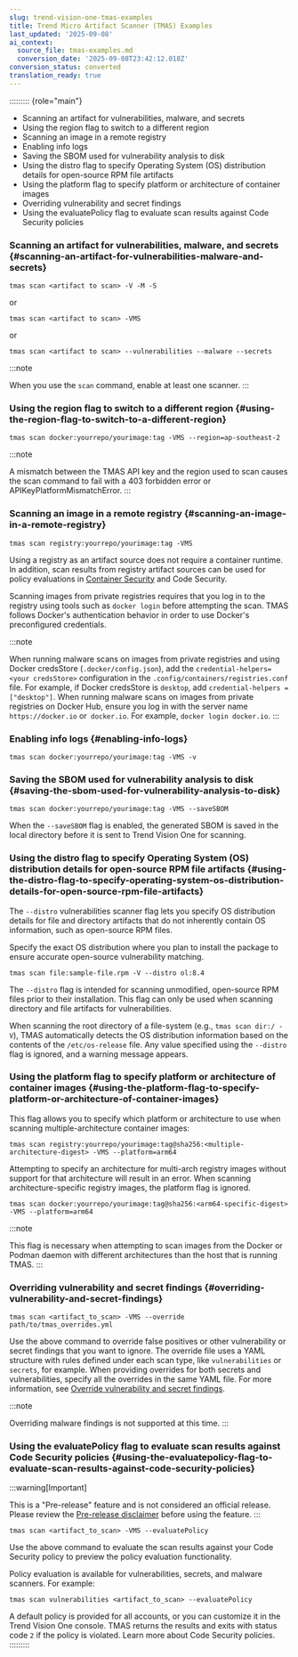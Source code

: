 ```yaml
---
slug: trend-vision-one-tmas-examples
title: Trend Micro Artifact Scanner (TMAS) Examples
last_updated: '2025-09-08'
ai_context:
  source_file: tmas-examples.md
  conversion_date: '2025-09-08T23:42:12.018Z'
conversion_status: converted
translation_ready: true
---
```


::::::::: {role="main"}
- Scanning an artifact for vulnerabilities, malware, and secrets
- Using the region flag to switch to a different region
- Scanning an image in a remote registry
- Enabling info logs
- Saving the SBOM used for vulnerability analysis to disk
- Using the distro flag to specify Operating System (OS) distribution details for open-source RPM file artifacts
- Using the platform flag to specify platform or architecture of container images
- Overriding vulnerability and secret findings
- Using the evaluatePolicy flag to evaluate scan results against Code Security policies

### Scanning an artifact for vulnerabilities, malware, and secrets {#scanning-an-artifact-for-vulnerabilities-malware-and-secrets}

``` codeblock
tmas scan <artifact to scan> -V -M -S
```

or

``` codeblock
tmas scan <artifact to scan> -VMS
```

or

``` codeblock
tmas scan <artifact to scan> --vulnerabilities --malware --secrets
```

:::note

When you use the `scan` command, enable at least one scanner.
:::

### Using the region flag to switch to a different region {#using-the-region-flag-to-switch-to-a-different-region}

``` codeblock
tmas scan docker:yourrepo/yourimage:tag -VMS --region=ap-southeast-2
```

:::note

A mismatch between the TMAS API key and the region used to scan causes the scan command to fail with a 403 forbidden error or APIKeyPlatformMismatchError.
:::

### Scanning an image in a remote registry {#scanning-an-image-in-a-remote-registry}

``` codeblock
tmas scan registry:yourrepo/yourimage:tag -VMS
```

Using a registry as an artifact source does not require a container runtime. In addition, scan results from registry artifact sources can be used for policy evaluations in [Container Security](http://admin3.trendmicro.com/en-us/enterprise/trend-vision-one/cloudsecurityoperati/about-container-secu/containerprotection/configure-the-trend-/tmas-integrate.aspx) and Code Security.

Scanning images from private registries requires that you log in to the registry using tools such as `docker login` before attempting the scan. TMAS follows Docker's authentication behavior in order to use Docker's preconfigured credentials.

:::note

When running malware scans on images from private registries and using Docker credsStore (`.docker/config.json`), add the `credential-helpers=<your credsStore>` configuration in the `.config/containers/registries.conf` file. For example, if Docker credsStore is `desktop`, add `credential-helpers = ["desktop"]`. When running malware scans on images from private registries on Docker Hub, ensure you log in with the server name `https://docker.io` or` docker.io`. For example, `docker login docker.io`.
:::

### Enabling info logs {#enabling-info-logs}

``` codeblock
tmas scan docker:yourrepo/yourimage:tag -VMS -v
```

### Saving the SBOM used for vulnerability analysis to disk {#saving-the-sbom-used-for-vulnerability-analysis-to-disk}

``` codeblock
tmas scan docker:yourrepo/yourimage:tag -VMS --saveSBOM
```

When the `--saveSBOM` flag is enabled, the generated SBOM is saved in the local directory before it is sent to Trend Vision One for scanning.

### Using the distro flag to specify Operating System (OS) distribution details for open-source RPM file artifacts {#using-the-distro-flag-to-specify-operating-system-os-distribution-details-for-open-source-rpm-file-artifacts}

The `--distro` vulnerabilities scanner flag lets you specify OS distribution details for file and directory artifacts that do not inherently contain OS information, such as open-source RPM files.

Specify the exact OS distribution where you plan to install the package to ensure accurate open-source vulnerability matching.

``` codeblock
tmas scan file:sample-file.rpm -V --distro ol:8.4
```

The `--distro` flag is intended for scanning unmodified, open-source RPM files prior to their installation. This flag can only be used when scanning directory and file artifacts for vulnerabilities.

When scanning the root directory of a file-system (e.g., `tmas scan dir:/ -V`), TMAS automatically detects the OS distribution information based on the contents of the `/etc/os-release` file. Any value specified using the `--distro` flag is ignored, and a warning message appears.

### Using the platform flag to specify platform or architecture of container images {#using-the-platform-flag-to-specify-platform-or-architecture-of-container-images}

This flag allows you to specify which platform or architecture to use when scanning multiple-architecture container images:

``` codeblock
tmas scan registry:yourrepo/yourimage:tag@sha256:<multiple-architecture-digest> -VMS --platform=arm64
```

Attempting to specify an architecture for multi-arch registry images without support for that architecture will result in an error. When scanning architecture-specific registry images, the platform flag is ignored.

``` codeblock
tmas scan docker:yourrepo/yourimage:tag@sha256:<arm64-specific-digest> -VMS --platform=arm64
```

:::note

This flag is necessary when attempting to scan images from the Docker or Podman daemon with different architectures than the host that is running TMAS.
:::

### Overriding vulnerability and secret findings {#overriding-vulnerability-and-secret-findings}

``` codeblock
tmas scan <artifact_to_scan> -VMS --override path/to/tmas_overrides.yml
```

Use the above command to override false positives or other vulnerability or secret findings that you want to ignore. The override file uses a YAML structure with rules defined under each scan type, like `vulnerabilities` or `secrets`, for example. When providing overrides for both secrets and vulnerabilities, specify all the overrides in the same YAML file. For more information, see [Override vulnerability and secret findings](override-vulnerability-findings.mdx).

:::note

Overriding malware findings is not supported at this time.
:::

### Using the evaluatePolicy flag to evaluate scan results against Code Security policies {#using-the-evaluatepolicy-flag-to-evaluate-scan-results-against-code-security-policies}

:::warning[Important]

This is a "Pre-release" feature and is not considered an official release. Please review the [Pre-release disclaimer](pre-release-disclaimer.mdx) before using the feature.
:::

``` codeblock
tmas scan <artifact_to_scan> -VMS --evaluatePolicy
```

Use the above command to evaluate the scan results against your Code Security policy to preview the policy evaluation functionality.

Policy evaluation is available for vulnerabilities, secrets, and malware scanners. For example:

``` codeblock
tmas scan vulnerabilities <artifact_to_scan> --evaluatePolicy
```

A default policy is provided for all accounts, or you can customize it in the Trend Vision One console. TMAS returns the results and exits with status code `2` if the policy is violated. Learn more about Code Security policies.
:::::::::
